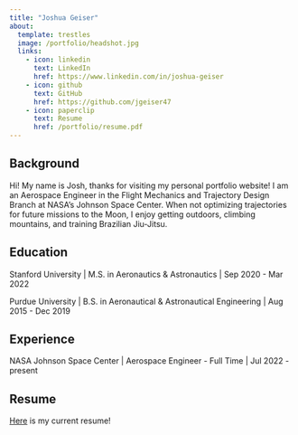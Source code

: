 ```yaml
---
title: "Joshua Geiser"
about:
  template: trestles
  image: /portfolio/headshot.jpg
  links:
    - icon: linkedin
      text: LinkedIn
      href: https://www.linkedin.com/in/joshua-geiser
    - icon: github
      text: GitHub
      href: https://github.com/jgeiser47
    - icon: paperclip
      text: Resume
      href: /portfolio/resume.pdf
---
```


## Background

Hi! My name is Josh, thanks for visiting my personal portfolio website! I am an Aerospace Engineer in the Flight Mechanics and Trajectory Design Branch at NASA's Johnson Space Center. When not optimizing trajectories for future missions to the Moon, I enjoy getting outdoors, climbing mountains, and training Brazilian Jiu-Jitsu.

## Education

Stanford University | M.S. in Aeronautics & Astronautics | Sep 2020 - Mar 2022

Purdue University | B.S. in Aeronautical & Astronautical Engineering | Aug 2015 - Dec 2019

## Experience

NASA Johnson Space Center | Aerospace Engineer - Full Time | Jul 2022 - present

## Resume

[Here](/portfolio/resume.pdf) is my current resume!
